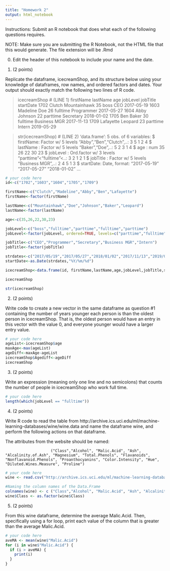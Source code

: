 ```yaml
---
title: "Homework 2"
output: html_notebook
---
```


Instructions: Submit an R notebook that does what each of the following questions requires.

NOTE: Make sure you are submitting the R Notebook, not the HTML file that this would generate.  The file extension will be .Rmd

0) Edit the header of this notebook to include your name and the date. 

1) (2 points)

Replicate the dataframe, icecreamShop, and its structure below using your knowledge of dataframes, row names, and ordered factors and dates.  Your output should exactly match the following two lines of R code.  

> icecreamShop # (LINE 1)
     firstName     lastName age jobLevel     jobTitle  startDate
1702    Clutch Mountainhawk  35     boss          CEO 2017-05-19
1603  Madeline          Doe  26 fulltime   Programmer 2017-05-27
1604      Abby      Johnson  22 parttime    Secretary 2018-01-02
1705       Ben        Baker  30 fulltime Business MGR 2017-11-13
1709 Lafayette      Leopard  23 parttime       Intern 2019-05-29

> str(icecreamShop) # (LINE 2)
'data.frame':	5 obs. of  6 variables:
 $ firstName: Factor w/ 5 levels "Abby","Ben","Clutch",..: 3 5 1 2 4
 $ lastName : Factor w/ 5 levels "Baker","Doe",..: 5 2 3 1 4
 $ age      : num  35 26 22 30 23
 $ jobLevel : Ord.factor w/ 3 levels "parttime"<"fulltime"<..: 3 2 1 2 1
 $ jobTitle : Factor w/ 5 levels "Business MGR",..: 2 4 5 1 3
 $ startDate: Date, format: "2017-05-19" "2017-05-27" "2018-01-02" ...

```r

# your code here
id<-c("1702","1603","1604","1705","1709")

firstName<-c("Clutch","Madeline","Abby","Ben","Lafayette")
firstName<-factor(firstName)

lastName<-c("Mountainhawk","Doe","Johnson","Baker","Leopard")
lastName<-factor(lastName)

age<-c(35,26,22,30,23)

jobLevel<-c("boss","fulltime","parttime","fulltime","parttime")
jobLevel<-factor(jobLevel, ordered=TRUE, levels=c("parttime","fulltime","boss"))

jobTitle<-c("CEO","Programmer","Secretary","Business MGR","Intern")
jobTitle<-factor(jobTitle)

strdates<-c("2017/05/19","2017/05/27","2018/01/02","2017/11/13","2019/05/29")
startDate<-as.Date(strdates,"%Y/%m/%d")

icecreamShop<-data.frame(id, firstName,lastName,age,jobLevel,jobTitle,startDate, row.names = "id")

icecreamShop

str(icecreamShop)
```

2)  (2 points)

Write code to create a new vector in the same dataframe as question #1 containing the number of years younger each person is than the oldest person in icecreamShop.  That is, the oldest person would have an entry in this vector with the value 0, and everyone younger would have a larger entry value.

```r

# your code here
ageList<-icecreamShop$age
maxAge<-max(ageList)
ageDiff<-maxAge-ageList
icecreamShop$Agediff<-ageDiff
icecreamShop

```


3) (2 points)

Write an expression (meaning only one line and no semicolons) that counts the number of people in icecreamShop who work full time.  

```r

# your code here
length(which(jobLevel == "fulltime"))

```

4) (2 points) 

Write R code to read the table from http://archive.ics.uci.edu/ml/machine-learning-databases/wine/wine.data and name the dataframe wine, and perform the following actions on that dataframe.

The attributes from the website should be named:

                        ("Class","Alcohol", "Malic.Acid", "Ash", "Alcalinity.of.Ash", "Magnesium", "Total.Phenols", "Flavanoids", "Nonflavanoid.Phenols", "Proanthocyanins", "Color.Intensity", "Hue", "Diluted.Wines.Measure", "Proline") 

```r
# your code here
wine <- read.csv("http://archive.ics.uci.edu/ml/machine-learning-databases/wine/wine.data", header=FALSE)

#Naming the column names of the Data.Frame
colnames(wine) <- c ("Class","Alcohol", "Malic.Acid", "Ash", "Alcalinity.of.Ash", "Magnesium", "Total.Phenols", "Flavanoids", "Nonflavanoid.Phenols", "Proanthocyanins", "Color.Intensity", "Hue", "Diluted.Wines.Measure", "Proline")
wine$Class <- as.factor(wine$Class)

```

5) (2 points)

From this wine dataframe, determine the average Malic.Acid. Then, specifically using a for loop, print each value of the column that is greater than the average Malic.Acid. 
```r

# your code here
aveMA <- mean(wine$"Malic.Acid")
for (i in wine$"Malic.Acid") {
  if (i > aveMA) {
    print(i)
  }
}
```
